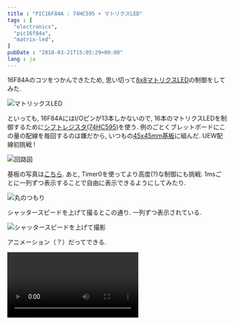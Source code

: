 ```yaml
---
title : "PIC16F84A : 74HC595 + マトリクスLED"
tags : [
  "electronics",
  "pic16f84a",
  "matrix-led",
]
pubDate : "2018-03-21T15:05:29+09:00"
lang : ja
---
```



16F84Aのコツをつかんできたため, 思い切って[8x8マトリクスLED](http://www.akiba-led.jp/product/1068)の制御をしてみた.

![マトリックスLED](./matrix-1.jpg)

といっても, 16F84AにはI/Oピンが13本しかないので, 16本のマトリクスLEDを制御するために[シフトレジスタ(74HC595)](http://akizukidenshi.com/catalog/g/gI-08605/)を使う.
例のごとくブレットボードにこの量の配線を毎回するのは嫌だから, いつもの[45x45mm基板](http://akizukidenshi.com/catalog/g/gP-11735/)に組んだ. UEW配線初挑戦 !

![回路図](./matrix-2.png)

基板の写真は[こちら](./matrix-5.jpg).
あと, Timer0を使ってより高度(?)な制御にも挑戦. 1msごとに一列ずつ表示することで自由に表示できるようにしてみたり.

![丸のつもり](./matrix-3.jpg)

シャッタースピードを上げて撮るとこの通り. 一列ずつ表示されている.

![シャッタースピードを上げて撮影](./matrix-4.jpg)

アニメーション（？）だってできる.

<Video src="matrix-1.mp4" loop />

ソースコードは[こちら](https://gist.github.com/xiupos/fda8e0cb926c7603b90fe39fcf1147e4).
main1.asmがトップ画像の表示で, main2.asmがダイヤみたいなやつ, main3.asmがアニメーション.
